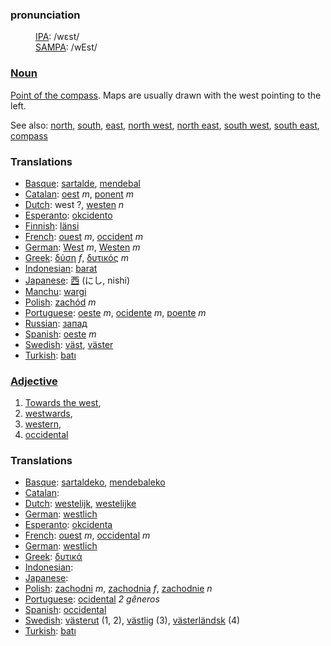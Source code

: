 ===pronunciation===
:[[International Phonetic Alphabet|IPA]]: /wɛst/
:[[SAMPA]]: /wEst/

===[[Noun]]===

[[Point of the compass]]. Maps are usually drawn with the west pointing to the left.

See also: [[north]], [[south]], [[east]], [[north west]], [[north east]], [[south west]], [[south east]], [[compass]]

===Translations===

*[[Basque]]: [[sartalde]], [[mendebal]]
*[[Catalan]]: [[oest]] ''m'', [[ponent]] ''m''
*[[Dutch]]: west ?, [[westen]] ''n''
*[[Esperanto]]: [[okcidento]]
*[[Finnish]]: [[länsi]]
*[[French]]: [[ouest]] ''m'', [[occident]] ''m''
*[[German]]: [[West]] ''m'', [[Westen]] ''m''
*[[Greek]]: [[δύση]] ''f'', [[δυτικός]] ''m''
*[[Indonesian]]: [[barat]]
*[[Japanese]]: [[西]] (にし, nishi)
*[[Manchu]]: [[wargi]]
*[[Polish]]: [[zachód]] ''m''
*[[Portuguese]]: [[oeste]] ''m'', [[ocidente]] ''m'', [[poente]] ''m''
*[[Russian]]: [[запад]]
*[[Spanish]]: [[oeste]] ''m''
*[[Swedish]]: [[väst]], [[väster]]
*[[Turkish]]: [[batı]]

===[[Adjective]]===

#[[Towards the west]],
#[[westwards]],
#[[western]],
#[[occidental]]

===Translations===

*[[Basque]]: [[sartaldeko]], [[mendebaleko]]
*[[Catalan]]: [[]]
*[[Dutch]]: [[westelijk]], [[westelijke]]
*[[German]]: [[westlich]]
*[[Esperanto]]: [[okcidenta]]
*[[French]]: [[ouest]] ''m'', [[occidental]] ''m''
*[[German]]: [[westlich]]
*[[Greek]]: [[δυτικά]]
*[[Indonesian]]: [[]]
*[[Japanese]]: [[]]
*[[Polish]]: [[zachodni]] ''m'', [[zachodnia]] ''f'', [[zachodnie]] ''n''
*[[Portuguese]]: [[ocidental]] ''2 gêneros''
*[[Spanish]]: [[occidental]]
*[[Swedish]]: [[västerut]] (1, 2), [[västlig]] (3), [[västerländsk]] (4)
*[[Turkish]]: [[batı]]